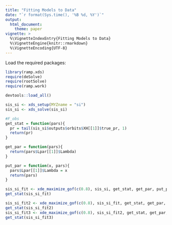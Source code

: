 ```yaml
---
title: "Fitting Models to Data" 
date: "`r format(Sys.time(), '%B %d, %Y')`"
output:
  html_document: 
    theme: paper 
vignette: >
  %\VignetteIndexEntry{Fitting Models to Data}
  %\VignetteEngine{knitr::rmarkdown}
  %\VignetteEncoding{UTF-8}
---
```



Load the required packages:

```r
library(ramp.xds)
require(deSolve)
require(rootSolve)
require(ramp.work)
```

```r
devtools::load_all()
```

```r
sis_si <- xds_setup(MYZname = "si")
sis_si <- xds_solve(sis_si)
```

```r
#F_obs
get_stat = function(pars){
  pr = tail(sis_si$outputs$orbits$XH[[1]]$true_pr, 1)
  return(pr)
}

get_par = function(pars){
  return(pars$Lpar[[1]]$Lambda)
}

put_par = function(x, pars){
  pars$Lpar[[1]]$Lambda = x
  return(pars)
}
```


```r
sis_si_fit <- xde_maximize_gof(c(0.8), sis_si, get_stat, get_par, put_par, F_sse, Tmax=100)
get_stat(sis_si_fit)
```

```r
sis_si_fit2 <- xde_maximize_gof(c(0.8), sis_si_fit, get_stat, get_par, put_par, F_sse, Tmax=100)
get_stat(sis_si_fit2)
sis_si_fit3 <- xde_maximize_gof(c(0.8), sis_si_fit2, get_stat, get_par, put_par, F_sse, Tmax=100)
get_stat(sis_si_fit3)
```


